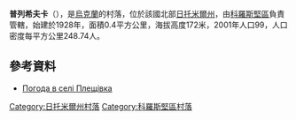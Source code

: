 {{coord|51|4|5|N|28|37|39|E|scale:30000|display=title}}

'''普列希夫卡'''（{{lang-uk|Плещівка}}），是[[烏克蘭|烏克蘭]]的村落，位於該國北部[[日托米爾州|日托米爾州]]，由[[科羅斯堅區|科羅斯堅區]]負責管轄，始建於1928年，面積0.4平方公里，海拔高度172米，2001年人口99，人口密度每平方公里248.74人。

==參考資料==
* [http://weather.in.ua/ua/zhitomirskaja/20825 Погода в селі Плещівка] {{Wayback|url=http://weather.in.ua/ua/zhitomirskaja/20825 |date=20160305113829 }}

{{DEFAULTSORT:Плещівка}}
[[Category:日托米爾州村落|Category:日托米爾州村落]]
[[Category:科羅斯堅區村落|Category:科羅斯堅區村落]]


{{Zhytomyr-geo-stub}}
